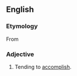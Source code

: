 ==English==

===Etymology===
From {{etyl|ML.|en}} {{term|accompletivus|lang=la}}

===Adjective===
{{en-adj}}

# {{rare}} Tending to [[accomplish]].